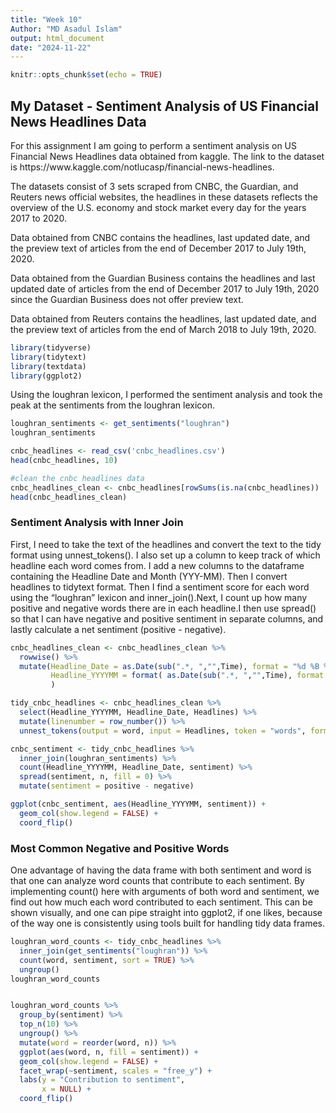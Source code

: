 ---
title: "Week 10"
Author: "MD Asadul Islam"
output: html_document
date: "2024-11-22"
---

```{r setup, include=FALSE}
knitr::opts_chunk$set(echo = TRUE)
```

## My Dataset - Sentiment Analysis of US Financial News Headlines Data

For this assignment I am going to perform a sentiment analysis on US Financial News Headlines data obtained from kaggle. The link to the dataset is https://www.kaggle.com/notlucasp/financial-news-headlines.

The datasets consist of 3 sets scraped from CNBC, the Guardian, and Reuters news official websites, the headlines in these datasets reflects the overview of the U.S. economy and stock market every day for the years 2017 to 2020.

Data obtained from CNBC contains the headlines, last updated date, and the preview text of articles from the end of December 2017 to July 19th, 2020.

Data obtained from the Guardian Business contains the headlines and last updated date of articles from the end of December 2017 to July 19th, 2020 since the Guardian Business does not offer preview text.

Data obtained from Reuters contains the headlines, last updated date, and the preview text of articles from the end of March 2018 to July 19th, 2020.

```{r load libraries}
library(tidyverse)
library(tidytext)
library(textdata)   
library(ggplot2)
```
Using the loughran lexicon, I performed the sentiment analysis and took the peak at the sentiments from the loughran lexicon. 


```{r loughran code}
loughran_sentiments <- get_sentiments("loughran")
loughran_sentiments 

cnbc_headlines <- read_csv('cnbc_headlines.csv')
head(cnbc_headlines, 10)

#clean the cnbc headlines data
cnbc_headlines_clean <- cnbc_headlines[rowSums(is.na(cnbc_headlines)) != ncol(cnbc_headlines), ]
head(cnbc_headlines_clean)

```

### Sentiment Analysis with Inner Join

First, I need to take the text of the headlines and convert the text to the tidy format using unnest_tokens(). I also set up a column to keep track of which headline each word comes from. I add a new columns to the dataframe containing the Headline Date and Month (YYY-MM). Then I convert headlines to tidytext format. Then I find a sentiment score for each word using the “loughran” lexicon and inner_join().Next, I count up how many positive and negative words there are in each headline.I then use spread() so that I can have negative and positive sentiment in separate columns, and lastly calculate a net sentiment (positive - negative).



```{r code for sentiment analysis}
cnbc_headlines_clean <- cnbc_headlines_clean %>%
  rowwise() %>%
  mutate(Headline_Date = as.Date(sub(".*, ","",Time), format = "%d %B %Y"),
         Headline_YYYYMM = format( as.Date(sub(".*, ","",Time), format = "%d %B %Y"), "%Y-%m")
         )

tidy_cnbc_headlines <- cnbc_headlines_clean %>%
  select(Headline_YYYYMM, Headline_Date, Headlines) %>%
  mutate(linenumber = row_number()) %>%
  unnest_tokens(output = word, input = Headlines, token = "words", format = "text", to_lower = TRUE)

cnbc_sentiment <- tidy_cnbc_headlines %>%
  inner_join(loughran_sentiments) %>%
  count(Headline_YYYYMM, Headline_Date, sentiment) %>%
  spread(sentiment, n, fill = 0) %>%
  mutate(sentiment = positive - negative)

ggplot(cnbc_sentiment, aes(Headline_YYYYMM, sentiment)) +
  geom_col(show.legend = FALSE) +
  coord_flip()

```

### Most Common Negative and Positive Words
One advantage of having the data frame with both sentiment and word is that one can analyze word counts that contribute to each sentiment. By implementing count() here with arguments of both word and sentiment, we find out how much each word contributed to each sentiment. This can be shown visually, and one can pipe straight into ggplot2, if one likes, because of the way one is consistently using tools built for handling tidy data frames. 

```{r code for most common words}
loughran_word_counts <- tidy_cnbc_headlines %>%
  inner_join(get_sentiments("loughran")) %>%
  count(word, sentiment, sort = TRUE) %>%
  ungroup()
loughran_word_counts


loughran_word_counts %>%
  group_by(sentiment) %>%
  top_n(10) %>%
  ungroup() %>%
  mutate(word = reorder(word, n)) %>%
  ggplot(aes(word, n, fill = sentiment)) +
  geom_col(show.legend = FALSE) +
  facet_wrap(~sentiment, scales = "free_y") +
  labs(y = "Contribution to sentiment",
       x = NULL) +
  coord_flip()

```


